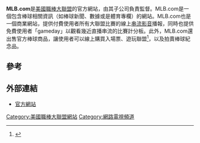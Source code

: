 {{short description|Official website of Major League Baseball}}
{{Infobox website
| name             = MLB.com
| logo             = MLB.com logo.svg
| commercial       =
| type             = [[棒球|棒球]]
| registration     =
| owner            = {{le|美國職棒大聯盟先進媒體|MLB Advanced Media}}（{{small|[[美國職棒大聯盟|美國職棒大聯盟]]}}）
| author           = 美國職棒大聯盟
| launch_date      = 1995年
| current_status   = 公開
| revenue          =
| location         = [[曼哈頓|曼哈頓]]
| url              = {{url|www.mlb.com}}
}}

'''MLB.com'''是[[美國職棒大聯盟|美國職棒大聯盟]]的官方網站，由其子公司{{le|美國職棒大聯盟先進媒體|MLB Advanced Media}}負責監督。MLB.com是一個包含棒球相關資訊（如棒球新聞、數據或是體育專欄）的網站。MLB.com也是一個商業網站，提供付費使用者所有大聯盟比賽的線上[[串流媒體|串流影音]]播報，同時也提供免費使用者「gameday」以觀看幾近直播串流的比賽計分板。此外，MLB.com還出售官方棒球商品，讓使用者可以線上購買入場票、遊玩{{le|夢幻棒球|fantasy baseball}}聯盟<ref>{{cite web |title=MLB Fantasy Baseball Games and News |url=https://www.mlb.com/fantasy |website=mlb.com |accessdate=2021-01-11 |archive-date=2021-02-02 |archive-url=https://web.archive.org/web/20210202190222/https://www.mlb.com/fantasy |dead-url=no }}</ref>，以及拍賣棒球紀念品。
== 參考 ==
{{reflist}}
==外部連結==
* [http://www.mlb.com 官方網站] {{Wayback|url=http://www.mlb.com/ |date=19961111074030 }}


{{MLB}}

{{DEFAULTSORT:Mlb.Com}}
[[Category:美國職棒大聯盟網站|Category:美國職棒大聯盟網站]]
[[Category:網路電視頻道|Category:網路電視頻道]]